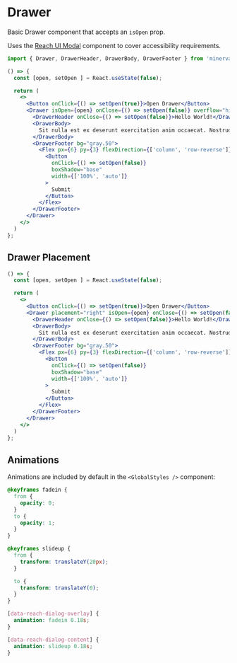
<Meta title="Elements|Drawer" component={Drawer} />

# Drawer

Basic Drawer component that accepts an `isOpen` prop.

Uses the [Reach UI Modal](https://reacttraining.com/reach-ui/dialog) component to cover accessibility requirements.

```js
import { Drawer, DrawerHeader, DrawerBody, DrawerFooter } from 'minerva-ui'
```

```jsx live
() => {
  const [open, setOpen ] = React.useState(false);

  return (
    <>
      <Button onClick={() => setOpen(true)}>Open Drawer</Button>
      <Drawer isOpen={open} onClose={() => setOpen(false)} overflow="hidden">
        <DrawerHeader onClose={() => setOpen(false)}>Hello World!</DrawerHeader>
        <DrawerBody>
          Sit nulla est ex deserunt exercitation anim occaecat. Nostrud ullamco deserunt aute id consequat veniam incididunt duis in sint irure nisi.
        </DrawerBody>
        <DrawerFooter bg="gray.50">
          <Flex px={6} py={3} flexDirection={['column', 'row-reverse']} bg="gray.50" radiusBottom="5px">
            <Button
              onClick={() => setOpen(false)}
              boxShadow="base"
              width={['100%', 'auto']}
            >
              Submit
            </Button>
          </Flex>
        </DrawerFooter>
      </Drawer>
    </>
  )
};
```

## Drawer Placement
```jsx live
() => {
  const [open, setOpen ] = React.useState(false);

  return (
    <>
      <Button onClick={() => setOpen(true)}>Open Drawer</Button>
      <Drawer placement="right" isOpen={open} onClose={() => setOpen(false)} overflow="hidden">
        <DrawerHeader onClose={() => setOpen(false)}>Hello World!</DrawerHeader>
        <DrawerBody>
          Sit nulla est ex deserunt exercitation anim occaecat. Nostrud ullamco deserunt aute id consequat veniam incididunt duis in sint irure nisi. Mollit officia cillum Lorem ullamco minim nostrud elit officia tempor esse quis. Sunt ad dolore quis aute consequat.
        </DrawerBody>
        <DrawerFooter bg="gray.50">
          <Flex px={6} py={3} flexDirection={['column', 'row-reverse']} bg="gray.50" radiusBottom="5px">
            <Button
              onClick={() => setOpen(false)}
              boxShadow="base"
              width={['100%', 'auto']}
            >
              Submit
            </Button>
          </Flex>
        </DrawerFooter>
      </Drawer>
    </>
  )
};
```

## Animations

Animations are included by default in the `<GlobalStyles />` component:

```css
@keyframes fadein {
  from {
    opacity: 0;
  }
  to {
    opacity: 1;
  }
}

@keyframes slideup {
  from {
    transform: translateY(20px);
  }

  to {
    transform: translateY(0);
  }
}

[data-reach-dialog-overlay] {
  animation: fadein 0.18s;
}

[data-reach-dialog-content] {
  animation: slideup 0.18s;
}
```